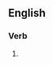 ==English==

===Verb===
{{en-verb|spamvertizes|spamvertizing|spamvertized}}

# {{misspelling of|spamvertise}}